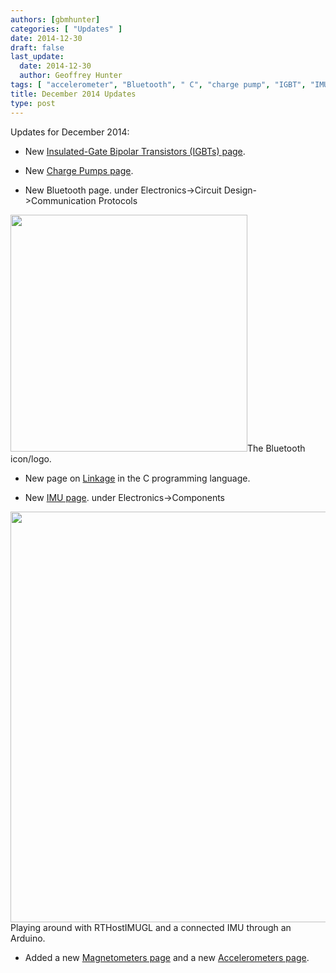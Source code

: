```yaml
---
authors: [gbmhunter]
categories: [ "Updates" ]
date: 2014-12-30
draft: false
last_update:
  date: 2014-12-30
  author: Geoffrey Hunter
tags: [ "accelerometer", "Bluetooth", " C", "charge pump", "IGBT", "IMU", "linkage", "Linux", "magnetometer", "transistor" ] 
title: December 2014 Updates
type: post
---
```



Updates for December 2014:

* New [Insulated-Gate Bipolar Transistors (IGBTs) page](/electronics/components/transistors/insulated-gate-bipolar-transistors-igbts/).

* New [Charge Pumps page](/electronics/components/power-regulators/charge-pumps).

* New Bluetooth page. under Electronics->Circuit Design->Communication Protocols



<Image src={bluetooth_4_0_icon} width="379px">The Bluetooth icon/logo.</Image>

* New page on [Linkage](/programming/languages/c/linkage) in the C programming language.

* New [IMU page](/electronics/components/sensors/inertial-measurement-units-imus). under Electronics->Components



<Image src={screenshot_playing_around_with_rthostimugl} width="657px">Playing around with RTHostIMUGL and a connected IMU through an Arduino.</Image>

* Added a new [Magnetometers page](/electronics/components/sensors/magnetometers/) and a new [Accelerometers page](/electronics/components/sensors/accelerometers/).